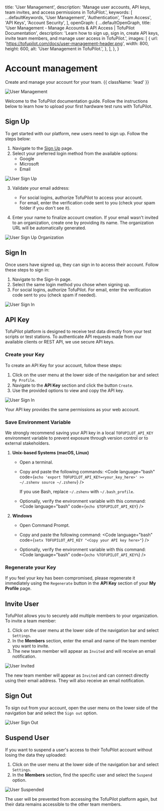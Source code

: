 
  title: 'User Management',
  description: 'Manage user accounts, API keys, team invites, and access permissions in TofuPilot.',
  keywords: [
    ...defaultKeywords,
    'User Management',
    'Authentication',
    'Team Access',
    'API Keys',
    'Account Security',
  ],
  openGraph: {
    ...defaultOpenGraph,
    title: 'User Management - Manage Accounts & API Access | TofuPilot Documentation',
    description: 'Learn how to sign up, sign in, create API keys, invite team members, and manage user access in TofuPilot.',
    images: [
      {
        url: 'https://tofupilot.com/docs/user-management-header.png',
        width: 800,
        height: 600,
        alt: 'User Management in TofuPilot.',
      },
    ],
  },
}

# Account management

Create and manage your account for your team. {{ className: 'lead' }}

<Image src="/user-management-header.png" alt="User Management" />

Welcome to the TofuPilot documentation guide. Follow the instructions below to learn how to upload your first hardware test runs with TofuPilot.

## Sign Up

To get started with our platform, new users need to sign up. Follow the steps below:

1. Navigate to the [Sign Up](https://tofupilot.app/auth/signup) page.
2. Select your preferred login method from the available options:
   - Google
   - Microsoft
   - Email

<Image src="/user-sign-up.png" alt="User Sign Up" />

3. Validate your email address:

   - For social logins, authorize TofuPilot to access your account.
   - For email, enter the verification code sent to you (check your spam folder if you don't see it).

4. Enter your name to finalize account creation. If your email wasn't invited to an organization, create one by providing its name. The organization URL will be automatically generated.

<Image src="/user-sign-up-org.png" alt="User Sign Up Organization" />

## Sign In

Once users have signed up, they can sign in to access their account. Follow these steps to sign in:

1. Navigate to the Sign-In page.
2. Select the same login method you chose when signing up.
3. For social logins, authorize TofuPilot. For email, enter the verification code sent to you (check spam if needed).

<Image src="/user-sign-in.png" alt="User Sign In" />

## API Key

TofuPilot platform is designed to receive test data directly from your test scripts or test stations. To authenticate API requests made from our available clients or REST API, we use secure API keys.

### Create your Key

To create an API Key for your account, follow these steps:

1. Click on the user menu at the lower side of the navigation bar and select `My Profile`.
2. Navigate to the **API Key** section and click the button `Create`.
3. Use the provided options to view and copy the API key.

<Image src="/user-api-key.png" alt="User Sign In" />

<Note>Your API key provides the same permissions as your web account.</Note>

### Save Environment Variable

We strongly recommend saving your API key in a local `TOFUPILOT_API_KEY` environment variable to prevent exposure through version control or to external stakeholders.

1. **Unix-based Systems (macOS, Linux)**

   - Open a terminal.
   - Copy and paste the following commands:
      <Code
        language="bash"
        code={`echo 'export TOFUPILOT_API_KEY=<your_key_here>' >> ~/.zshenv
      source ~/.zshenv`}
      />

      <Note>If you use Bash, replace `~/.zshenv` with `~/.bash_profile`.</Note>
   - Optionally, verify the environment variable with this command:
      <Code
          language="bash"
          code={`echo $TOFUPILOT_API_KEY`}
        />

2. **Windows**
   - Open Command Prompt.
   - Copy and paste the following command:
      <Code
      language="bash"
      code={`setx TOFUPILOT_API_KEY "<Copy your API key here>"`}
      />

   - Optionally, verify the environment variable with this command:
      <Code
        language="bash"
        code={`echo %TOFUPILOT_API_KEY%`}
        />

### Regenerate your Key

If you feel your key has been compromised, please regenerate it immediately using the `Regenerate` button in the **API Key** section of your **My Profile** page.

## Invite User

TofuPilot allows you to securely add multiple members to your organization. To invite a team member:

1. Click on the user menu at the lower side of the navigation bar and select `Settings`.
2. In the **Members** section, enter the email and name of the team member you want to invite.
3. The new team member will appear as `Invited` and will receive an email notification.

<Image src="/user-invite.png" alt="User Invited" />

The new team member will appear as `Invited` and can connect directly using their email address. They will also receive an email notification.

## Sign Out

To sign out from your account, open the user menu on the lower side of the navigation bar and select the `Sign out` option.

<Image src="/user-sign-out.png" alt="User Sign Out" />

## Suspend User

If you want to suspend a user's access to their TofuPilot account without losing the data they uploaded:

1. Click on the user menu at the lower side of the navigation bar and select `Settings`.
2. In the **Members** section, find the specific user and select the `Suspend` option.

<Image src="/user-suspend.png" alt="User Suspended" />

The user will be prevented from accessing the TofuPilot platform again, but their data remains accessible to the other team members.
